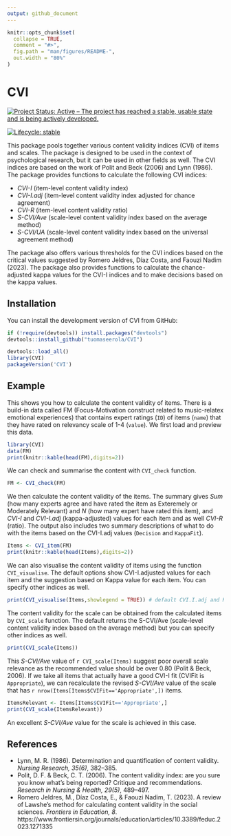```yaml
---
output: github_document
---
```


<!-- README.md is generated from README.Rmd. Please edit that file -->

```r
knitr::opts_chunk$set(
  collapse = TRUE,
  comment = "#>",
  fig.path = "man/figures/README-",
  out.width = "80%"
)
```

# CVI

[![Project Status: Active – The project has reached a stable, usable state and is being actively developed.](https://www.repostatus.org/badges/latest/active.svg)](https://www.repostatus.org/#active)

<!-- badges: start -->
[![Lifecycle:
stable](https://img.shields.io/badge/lifecycle-stable-green.svg)](https://lifecycle.r-lib.org/articles/stages.html#stable)
<!-- badges: end -->

This package pools together various content validity indices (CVI) of items and scales. The package is designed to be used in the context of psychological research, but it can be used in other fields as well. The CVI indices are based on the work of Polit and Beck (2006) and Lynn (1986). The package provides functions to calculate the following CVI indices:

* _CVI-I_ (item-level content validity index)
* _CVI-I.adj_ (item-level content validity index adjusted for chance agreement)
* _CVI-R_ (item-level content validity ratio)
* _S-CVI/Ave_ (scale-level content validity index based on the average method)
* _S-CVI/UA_ (scale-level content validity index based on the universal agreement method)

The package also offers various thresholds for the CVI indices based on the critical values suggested by Romero Jeldres, Díaz Costa, and Faouzi Nadim (2023). The package also provides functions to calculate the chance-adjusted kappa values for the CVI-I indices and to make decisions based on the kappa values.

## Installation

You can install the development version of CVI from GitHub:

```r
if (!require(devtools)) install.packages("devtools")
devtools::install_github("tuomaseerola/CVI")
```

```r
devtools::load_all()
library(CVI)
packageVersion('CVI')
```


## Example

This shows you how to calculate the content validity of items. There is a build-in data called FM (Focus-Motivation construct related to music-relatex emotional experiences) that contains expert ratings (`ID`) of items (`name`) that they have rated on relevancy scale of 1-4 (`value`). We first load and preview this data.

```r
library(CVI)
data(FM)
print(knitr::kable(head(FM),digits=2))
```

We can check and summarise the content with `CVI_check` function.

```r
FM <- CVI_check(FM)
```

We then calculate the content validity of the items. The summary gives _Sum_ (how many experts agree and have rated the item as Exteremely or Moderately Relevant) and _N_ (how many expert have rated this item), and _CVI-I_ and _CVI-I.adj_ (kappa-adjusted) values for each item and as well _CVI-R_ (ratio). The output also includes two summary descriptions of what to do with the items based on the CVI-I.adj values (`Decision` and `KappaFit`).

```r
Items <- CVI_item(FM)
print(knitr::kable(head(Items),digits=2))
```

We can also visualise the content validity of items using the function `CVI_visualise`. The default options show CVI-I.adjusted values for each item and the suggestion based on Kappa value for each item. You can specify other indices as well.

```r
print(CVI_visualise(Items,showlegend = TRUE)) # default CVI.I.adj and Kappa
```

The content validity for the scale can be obtained from the calculated items by `CVI_scale` function. The default returns the S-CVI/Ave (scale-level content validity index based on the average method) but you can specify other indices as well.

```r
print(CVI_scale(Items))
```
This _S-CVI/Ave_ value of `r CVI_scale(Items)` suggest poor overall scale relevance as the recommended value should be over 0.80 (Polit \& Beck, 2006). If we take all items that actually have a good CVI-I fit (CVIFit is `Appropriate`), we can recalculate the revised _S-CVI/Ave_ value of the scale that has `r nrow(Items[Items$CVIFit=='Appropriate',])` items.

```r
ItemsRelevant <- Items[Items$CVIFit=='Appropriate',]
print(CVI_scale(ItemsRelevant))
```

An excellent _S-CVI/Ave_ value for the scale is achieved in this case.

## References

* Lynn, M. R. (1986). Determination and quantification of content validity. _Nursing Research, 35(6)_, 382--385.
* Polit, D. F. & Beck, C. T. (2006). The content validity index: are you sure you know what's being reported? Critique and recommendations. _Research in Nursing \& Health, 29(5)_, 489--497. 
* Romero Jeldres, M., Díaz Costa, E., & Faouzi Nadim, T. (2023). A review of Lawshe’s method for calculating content validity in the social sciences. _Frontiers in Education, 8_. https://www.frontiersin.org/journals/education/articles/10.3389/feduc.2023.1271335
